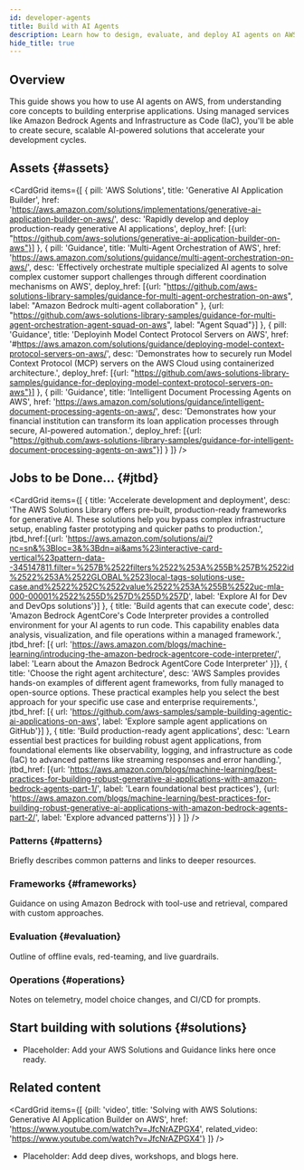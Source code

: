 ```yaml
---
id: developer-agents
title: Build with AI Agents
description: Learn how to design, evaluate, and deploy AI agents on AWS, then pick a solution to launch.
hide_title: true
---
```


<Hero
  eyebrow="How to"
  title="Build with AI Agents"
  subtitle="Rapidly develop and deploy production-ready applications with AI agents (CHANGE THIS- same as the GAB solutions description)"
  ctaLabel="Skip to Jobs to be Done"
  ctaHref="#jtbd"
/>

## Overview
This guide shows you how to use AI agents on AWS, from understanding core concepts to building enterprise applications. 
Using managed services like Amazon Bedrock Agents and Infrastructure as Code (IaC), you'll be able to create secure, scalable AI-powered solutions that accelerate your development cycles.

## Assets {#assets}
<CardGrid 
  items={[
    { pill: 'AWS Solutions', title: 'Generative AI Application Builder', href: 'https://aws.amazon.com/solutions/implementations/generative-ai-application-builder-on-aws/', desc: 'Rapidly develop and deploy production-ready generative AI applications', deploy_href: [{url: "https://github.com/aws-solutions/generative-ai-application-builder-on-aws"}] },
    { pill: 'Guidance', title: 'Multi-Agent Orchestration of AWS', href: 'https://aws.amazon.com/solutions/guidance/multi-agent-orchestration-on-aws/', desc: 'Effectively orchestrate multiple specialized AI agents to solve complex customer support challenges through different coordination mechanisms on AWS', deploy_href: [{url: "https://github.com/aws-solutions-library-samples/guidance-for-multi-agent-orchestration-on-aws", label: "Amazon Bedrock multi-agent collaboration" }, {url: "https://github.com/aws-solutions-library-samples/guidance-for-multi-agent-orchestration-agent-squad-on-aws", label: "Agent Squad"}] },
    { pill: 'Guidance', title: 'Deployinh Model Contect Protocol Servers on AWS', href: '#https://aws.amazon.com/solutions/guidance/deploying-model-context-protocol-servers-on-aws/', desc: 'Demonstrates how to securely run Model Context Protocol (MCP) servers on the AWS Cloud using containerized architecture.', deploy_href: [{url: "https://github.com/aws-solutions-library-samples/guidance-for-deploying-model-context-protocol-servers-on-aws"}] },
    { pill: 'Guidance', title: 'Intelligent Document Processing Agents on AWS', href: 'https://aws.amazon.com/solutions/guidance/intelligent-document-processing-agents-on-aws/', desc: 'Demonstrates how your financial institution can transform its loan application processes through secure, AI-powered automation.', deploy_href: [{url: "https://github.com/aws-solutions-library-samples/guidance-for-intelligent-document-processing-agents-on-aws"}] }
  ]}
/>

## Jobs to be Done... {#jtbd}
<CardGrid 
  items={[
    { title: 'Accelerate development and deployment', desc: 'The AWS Solutions Library offers pre-built, production-ready frameworks for generative AI. These solutions help you bypass complex infrastructure setup, enabling faster prototyping and quicker paths to production.', jtbd_href:[{url: 'https://aws.amazon.com/solutions/ai/?nc=sn&%3Bloc=3&%3Bdn=ai&ams%23interactive-card-vertical%23pattern-data--345147811.filter=%257B%2522filters%2522%253A%255B%257B%2522id%2522%253A%2522GLOBAL%2523local-tags-solutions-use-case.and%2522%252C%2522value%2522%253A%255B%2522uc-mla-000-00001%2522%255D%257D%255D%257D', label: 'Explore AI for Dev and DevOps solutions'}] },
    { title: 'Build agents that can execute code', desc: 'Amazon Bedrock AgentCore\'s Code Interpreter provides a controlled environment for your AI agents to run code. This capability enables data analysis, visualization, and file operations within a managed framework.', jtbd_href: [{ url: 'https://aws.amazon.com/blogs/machine-learning/introducing-the-amazon-bedrock-agentcore-code-interpreter/', label: 'Learn about the Amazon Bedrock AgentCore Code Interpreter' }]},
    { title: 'Choose the right agent architecture', desc: 'AWS Samples provides hands-on examples of different agent frameworks, from fully managed to open-source options. These practical examples help you select the best approach for your specific use case and enterprise requirements.', jtbd_href: [{ url: 'https://github.com/aws-samples/sample-building-agentic-ai-applications-on-aws', label: 'Explore sample agent applications on GitHub'}] },
    { title: 'Build production-ready agent applications', desc: 'Learn essential best practices for building robust agent applications, from foundational elements like observability, logging, and infrastructure as code (IaC) to advanced patterns like streaming responses and error handling.', jtbd_href: [{url: 'https://aws.amazon.com/blogs/machine-learning/best-practices-for-building-robust-generative-ai-applications-with-amazon-bedrock-agents-part-1/', label: 'Learn foundational best practices'}, {url: 'https://aws.amazon.com/blogs/machine-learning/best-practices-for-building-robust-generative-ai-applications-with-amazon-bedrock-agents-part-2/', label: 'Explore advanced patterns'}] }
  ]}
/>

### Patterns {#patterns}
Briefly describes common patterns and links to deeper resources.

### Frameworks {#frameworks}
Guidance on using Amazon Bedrock with tool-use and retrieval, compared with custom approaches.

### Evaluation {#evaluation}
Outline of offline evals, red-teaming, and live guardrails.

### Operations {#operations}
Notes on telemetry, model choice changes, and CI/CD for prompts.

## Start building with solutions {#solutions}
- Placeholder: Add your AWS Solutions and Guidance links here once ready.

## Related content
<CardGrid
  items={[
    {pill: 'video', title: 'Solving with AWS Solutions: Generative AI Application Builder on AWS', href: 'https://www.youtube.com/watch?v=JfcNrAZPGX4', related_video: 'https://www.youtube.com/watch?v=JfcNrAZPGX4'}
  ]}
/>
- Placeholder: Add deep dives, workshops, and blogs here.
